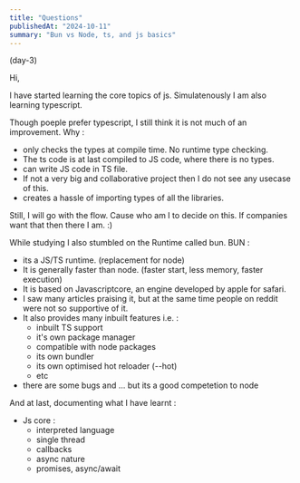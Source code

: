 ```yaml
---
title: "Questions"
publishedAt: "2024-10-11"
summary: "Bun vs Node, ts, and js basics"
---
```

(day-3)

Hi,

I have started learning the core topics of js.
Simulatenously I am also learning typescript.

Though poeple prefer typescript, I still think it is not much of an improvement. Why :
* only checks the types at compile time. No runtime type checking.
* The ts code is at last compiled to JS code, where there is no types.
* can write JS code in TS file.
* If not a very big and collaborative project then I do not see any usecase of this.
* creates a hassle of importing types of all the libraries.

Still, I will go with the flow. Cause who am I to decide on this. If companies want that then there I am. :)

While studying I also stumbled on the Runtime called bun.
BUN :
* its a JS/TS runtime. (replacement for node)
* It is generally faster than node. (faster start, less memory, faster execution)
* It is based on Javascriptcore, an engine developed by apple for safari.
* I saw many articles praising it, but at the same time people on reddit were not so supportive of it.
* It also provides many inbuilt features i.e. :
    * inbuilt TS support
    * it's own package manager
    * compatible with node packages
    * its own bundler
    * its own optimised hot reloader (--hot)
    * etc
* there are some bugs and ... but its a good competetion to node

And at last, documenting what I have learnt :
* Js core :
    * interpreted language
    * single thread
    * callbacks
    * async nature
    * promises, async/await
